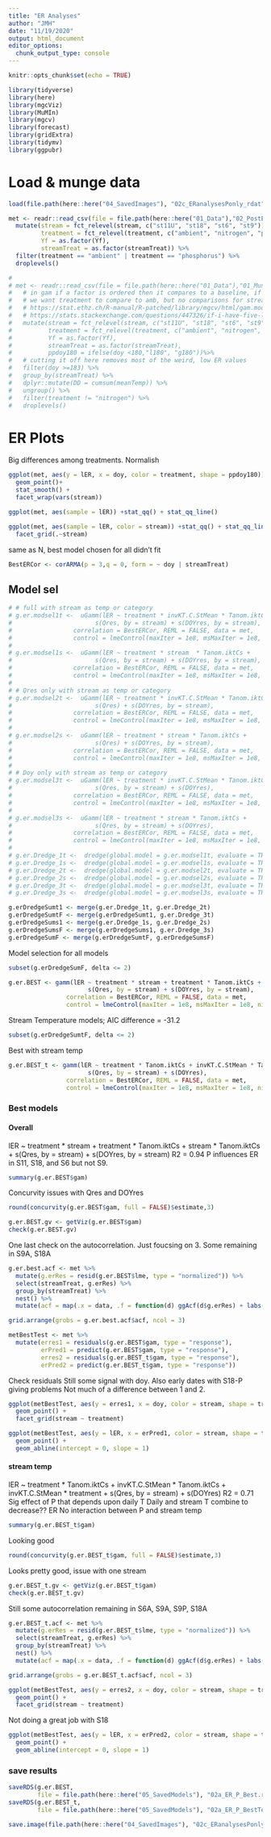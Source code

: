 ```yaml
---
title: "ER Analyses"
author: "JMH"
date: "11/19/2020"
output: html_document
editor_options: 
  chunk_output_type: console
---
```


```r
knitr::opts_chunk$set(echo = TRUE)
```

```r
library(tidyverse)
library(here)
library(mgcViz)
library(MuMIn)
library(mgcv)
library(forecast)
library(gridExtra)
library(tidymv)
library(ggpubr)
```

# Load & munge data
```r
load(file.path(here::here("04_SavedImages"), "02c_ERanalysesPonly_rdat"))
```


```r
met <- readr::read_csv(file = file.path(here::here("01_Data"),"02_PostERmet.csv")) %>% 
  mutate(stream = fct_relevel(stream, c("st11U", "st18", "st6", "st9")),
         treatment = fct_relevel(treatment, c("ambient", "nitrogen", "phosphorus")),
         Yf = as.factor(Yf),
         streamTreat = as.factor(streamTreat)) %>% 
  filter(treatment == "ambient" | treatment == "phosphorus") %>% 
  droplevels()

# 
# met <- readr::read_csv(file = file.path(here::here("01_Data"),"01_MundgedMetabDat.csv")) %>% 
#   # in gam if a factor is ordered then it compares to a baseline, if not ordered it just makes a different smooth
#   # we want treatment to compare to amb, but no comparisons for stream
#   # https://stat.ethz.ch/R-manual/R-patched/library/mgcv/html/gam.models.html
#   # https://stats.stackexchange.com/questions/447326/if-i-have-five-levels-of-a-categorical-predictor-is-there-any-way-to-get-coeffi
#   mutate(stream = fct_relevel(stream, c("st11U", "st18", "st6", "st9")),
#          treatment = fct_relevel(treatment, c("ambient", "nitrogen", "phosphorus")),
#          Yf = as.factor(Yf),
#          streamTreat = as.factor(streamTreat),
#          ppdoy180 = ifelse(doy <180,"l180", "g180"))%>%
#   # cutting it off here removes most of the weird, low ER values
#   filter(doy >=183) %>%
#   group_by(streamTreat) %>% 
#   dplyr::mutate(DD = cumsum(meanTemp)) %>% 
#   ungroup() %>% 
#   filter(treatment != "nitrogen") %>% 
#   droplevels()

```



# ER Plots
Big differences among treatments. Normalish
```r
ggplot(met, aes(y = lER, x = doy, color = treatment, shape = ppdoy180)) +
  geom_point()+
  stat_smooth() +
  facet_wrap(vars(stream))
```


```r
ggplot(met, aes(sample = lER)) +stat_qq() + stat_qq_line() 
```


```r
ggplot(met, aes(sample = lER, color = stream)) +stat_qq() + stat_qq_line() +
  facet_grid(.~stream)
```


same as N, best model chosen for all didn't fit
```r
BestERCor <- corARMA(p = 3,q = 0, form = ~ doy | streamTreat)
```


## Model sel

```r
# # full with stream as temp or category
# g.er.modsel1t <-  uGamm(lER ~ treatment * invKT.C.StMean * Tanom.iktCs +
#                       s(Qres, by = stream) + s(DOYres, by = stream),
#                 correlation = BestERCor, REML = FALSE, data = met,
#                 control = lmeControl(maxIter = 1e8, msMaxIter = 1e8, niterEM = 500), class = "gamm")
# 
# g.er.modsel1s <-  uGamm(lER ~ treatment * stream  * Tanom.iktCs +
#                       s(Qres, by = stream) + s(DOYres, by = stream),
#                 correlation = BestERCor, REML = FALSE, data = met,
#                 control = lmeControl(maxIter = 1e8, msMaxIter = 1e8, niterEM = 500), class = "gamm")
# 
# # Qres only with stream as temp or category
# g.er.modsel2t <-  uGamm(lER ~ treatment * invKT.C.StMean * Tanom.iktCs +
#                       s(Qres) + s(DOYres, by = stream),
#                 correlation = BestERCor, REML = FALSE, data = met,
#                 control = lmeControl(maxIter = 1e8, msMaxIter = 1e8, niterEM = 500), class = "gamm")
# 
# g.er.modsel2s <-  uGamm(lER ~ treatment * stream * Tanom.iktCs +
#                       s(Qres) + s(DOYres, by = stream),
#                 correlation = BestERCor, REML = FALSE, data = met,
#                 control = lmeControl(maxIter = 1e8, msMaxIter = 1e8, niterEM = 500), class = "gamm")
# 
# # Doy only with stream as temp or category
# g.er.modsel3t <-  uGamm(lER ~ treatment * invKT.C.StMean * Tanom.iktCs +
#                       s(Qres, by = stream) + s(DOYres),
#                 correlation = BestERCor, REML = FALSE, data = met,
#                 control = lmeControl(maxIter = 1e8, msMaxIter = 1e8, niterEM = 500), class = "gamm")
# 
# g.er.modsel3s <-  uGamm(lER ~ treatment * stream * Tanom.iktCs +
#                       s(Qres, by = stream) + s(DOYres),
#                 correlation = BestERCor, REML = FALSE, data = met,
#                 control = lmeControl(maxIter = 1e8, msMaxIter = 1e8, niterEM = 1000), class = "gamm")
# 
# g.er.Dredge_1t <-  dredge(global.model = g.er.modsel1t, evaluate = TRUE, rank = AIC)
# g.er.Dredge_1s <-  dredge(global.model = g.er.modsel1s, evaluate = TRUE, rank = AIC)
# g.er.Dredge_2t <-  dredge(global.model = g.er.modsel2t, evaluate = TRUE, rank = AIC)
# g.er.Dredge_2s <-  dredge(global.model = g.er.modsel2s, evaluate = TRUE, rank = AIC)
# g.er.Dredge_3t <-  dredge(global.model = g.er.modsel3t, evaluate = TRUE, rank = AIC)
# g.er.Dredge_3s <-  dredge(global.model = g.er.modsel3s, evaluate = TRUE, rank = AIC)
```



```r
g.erDredgeSumt1 <- merge(g.er.Dredge_1t, g.er.Dredge_2t)
g.erDredgeSumtF <- merge(g.erDredgeSumt1, g.er.Dredge_3t)
g.erDredgeSums1 <- merge(g.er.Dredge_1s, g.er.Dredge_2s)
g.erDredgeSumsF <- merge(g.erDredgeSums1, g.er.Dredge_3s)
g.erDredgeSumF <- merge(g.erDredgeSumtF, g.erDredgeSumsF)
```

Model selection for all models
```r
subset(g.erDredgeSumF, delta <= 2)
```

```r
g.er.BEST <- gamm(lER ~ treatment * stream + treatment * Tanom.iktCs + stream * Tanom.iktCs  +
                      s(Qres, by = stream) + s(DOYres, by = stream),
                correlation = BestERCor, REML = FALSE, data = met,
                control = lmeControl(maxIter = 1e8, msMaxIter = 1e8, niterEM = 1000))
```


Stream Temperature models; AIC difference = -31.2
```r
subset(g.erDredgeSumtF, delta <= 2)
```

Best with stream temp
```r
g.er.BEST_t <- gamm(lER ~ treatment * Tanom.iktCs + invKT.C.StMean * Tanom.iktCs  + invKT.C.StMean * treatment +
                      s(Qres, by = stream) + s(DOYres),
                correlation = BestERCor, REML = FALSE, data = met,
                control = lmeControl(maxIter = 1e8, msMaxIter = 1e8, niterEM = 1000))
```

### Best models
#### Overall
 


lER ~ treatment * stream + treatment * Tanom.iktCs + stream * 
    Tanom.iktCs + s(Qres, by = stream) + s(DOYres, by = stream)
R2 = 0.94
P influences ER in S11, S18, and S6 but not S9.

```r
summary(g.er.BEST$gam)
```

Concurvity issues with Qres and DOYres
```r
round(concurvity(g.er.BEST$gam, full = FALSE)$estimate,3)
```

```r
g.er.BEST.gv <- getViz(g.er.BEST$gam)
check(g.er.BEST.gv)
```


One last check on the autocorrelation. Just foucsing on 3. Some remaining in S9A, S18A
```r
g.er.best.acf <- met %>% 
  mutate(g.erRes = resid(g.er.BEST$lme, type = "normalized")) %>% 
  select(streamTreat, g.erRes) %>% 
  group_by(streamTreat) %>% 
  nest() %>% 
  mutate(acf = map(.x = data, .f = function(d) ggAcf(d$g.erRes) + labs(title = streamTreat)))
```

```r
grid.arrange(grobs = g.er.best.acf$acf, ncol = 3)
```


```r
metBestTest <- met %>% 
  mutate(erres1 = residuals(g.er.BEST$gam, type = "response"),
         erPred1 = predict(g.er.BEST$gam, type = "response"),
         erres2 = residuals(g.er.BEST_t$gam, type = "response"),
         erPred2 = predict(g.er.BEST_t$gam, type = "response"))
```


 Check residuals
Still some signal with doy. Also early dates with S18-P giving problems
Not much of a difference between 1 and 2.
```r
ggplot(metBestTest, aes(y = erres1, x = doy, color = stream, shape = treatment)) +
  geom_point() +
  facet_grid(stream ~ treatment) 
```

```r
ggplot(metBestTest, aes(y = lER, x = erPred1, color = stream, shape = treatment)) +
  geom_point() +
  geom_abline(intercept = 0, slope = 1)
```


#### stream temp
lER ~ treatment * Tanom.iktCs + invKT.C.StMean * Tanom.iktCs + 
    invKT.C.StMean * treatment + s(Qres, by = stream) + s(DOYres)
R2 = 0.71
Sig effect of P that depends upon daily T
Daily and stream T combine to decrease?? ER
No interaction between P and stream temp

```r
summary(g.er.BEST_t$gam)
```

Looking good
```r
round(concurvity(g.er.BEST_t$gam, full = FALSE)$estimate,3)
```

Looks pretty good, issue with one stream
```r
g.er.BEST_t.gv <- getViz(g.er.BEST_t$gam)
check(g.er.BEST_t.gv)
```

Still some autocorrelation remaining in S6A, S9A, S9P, S18A
```r
g.er.BEST_t.acf <- met %>% 
  mutate(g.erRes = resid(g.er.BEST_t$lme, type = "normalized")) %>% 
  select(streamTreat, g.erRes) %>% 
  group_by(streamTreat) %>% 
  nest() %>% 
  mutate(acf = map(.x = data, .f = function(d) ggAcf(d$g.erRes) + labs(title = streamTreat)))
```

```r
grid.arrange(grobs = g.er.BEST_t.acf$acf, ncol = 3)
```

```r
ggplot(metBestTest, aes(y = erres2, x = doy, color = stream, shape = treatment)) +
  geom_point() +
  facet_grid(stream ~ treatment) 
```

Not doing a great job with S18
```r
ggplot(metBestTest, aes(y = lER, x = erPred2, color = stream, shape = treatment)) +
  geom_point() +
  geom_abline(intercept = 0, slope = 1)
```



### save results
```r
saveRDS(g.er.BEST,
        file = file.path(here::here("05_SavedModels"), "02a_ER_P_Best.rds"))
saveRDS(g.er.BEST_t,
        file = file.path(here::here("05_SavedModels"), "02a_ER_P_BestTemp.rds"))
```


```r
save.image(file.path(here::here("04_SavedImages"), "02c_ERanalysesPonly_rdat"))
```
